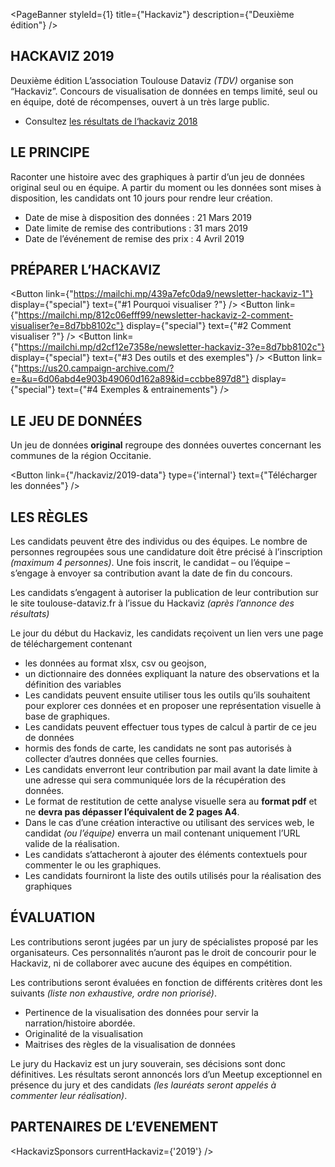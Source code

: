 
<PageBanner 
  styleId={1}
  title={"Hackaviz"}
  description={"Deuxième édition"}
/>

<section id="one">
<div className="inner">

# HACKAVIZ 2019
Deuxième édition
L’association Toulouse Dataviz _(TDV)_ organise son “Hackaviz”. Concours de visualisation de données en temps limité, seul ou en équipe, doté de récompenses, ouvert à un très large public.
- Consultez [les résultats de l‘hackaviz 2018](/hackaviz/2018-results)

# LE PRINCIPE
Raconter une histoire avec des graphiques à partir d’un jeu de données original  seul ou en équipe.
A partir du moment ou les données sont mises à disposition, les candidats ont 10 jours pour rendre leur création.
- Date de mise à disposition des données : 21 Mars 2019
- Date limite de remise des contributions : 31 mars 2019
- Date de l’événement de remise des prix  : 4 Avril 2019

 
# PRÉPARER L’HACKAVIZ

<Button
  link={"https://mailchi.mp/439a7efc0da9/newsletter-hackaviz-1"}
  display={"special"}
  text={"#1 Pourquoi visualiser ?"}
/>
<Button
  link={"https://mailchi.mp/812c06efff99/newsletter-hackaviz-2-comment-visualiser?e=8d7bb8102c"}
  display={"special"}
  text={"#2 Comment visualiser ?"}
/>
<Button
  link={"https://mailchi.mp/d2cf12e7358e/newsletter-hackaviz-3?e=8d7bb8102c"}
  display={"special"}
  text={"#3 Des outils et des exemples"}
/>
<Button
  link={"https://us20.campaign-archive.com/?e=&u=6d06abd4e903b49060d162a89&id=ccbbe897d8"}
  display={"special"}
  text={"#4 Exemples & entrainements"}
/>

# LE JEU DE DONNÉES

Un  jeu de données **original** regroupe des données ouvertes concernant les communes de la région Occitanie.

<Button
  link={"/hackaviz/2019-data"}
  type={'internal'}
  text={"Télécharger les données"}
/>

# LES RÈGLES

Les candidats peuvent être des individus ou des équipes. Le nombre de personnes regroupées sous une candidature doit être précisé à l’inscription _(maximum 4 personnes)_. Une fois inscrit, le candidat – ou l’équipe – s’engage à envoyer sa contribution avant la date de fin du concours.

Les candidats s’engagent à autoriser la publication de leur contribution sur le site toulouse-dataviz.fr à l’issue du Hackaviz _(après l’annonce des résultats)_

Le jour du début du Hackaviz, les candidats reçoivent un lien vers une page de téléchargement contenant
- les données au format xlsx, csv ou geojson,
- un dictionnaire des données expliquant la nature des observations et la définition des variables
- Les candidats peuvent ensuite utiliser tous les outils qu’ils souhaitent pour explorer ces données et en proposer une représentation visuelle à base de graphiques.
- Les candidats peuvent effectuer tous types de calcul à partir de ce jeu de données
- hormis des fonds de carte, les candidats ne sont pas autorisés à collecter d’autres données  que celles fournies.
- Les candidats enverront leur contribution par mail avant la date limite à une adresse qui sera communiquée lors de la récupération des données.
- Le format de restitution de cette analyse visuelle sera au **format pdf** et ne **devra pas dépasser l’équivalent de 2 pages A4**.
- Dans le cas d’une création interactive ou utilisant des services web, le candidat _(ou l’équipe)_ enverra un mail  contenant uniquement l’URL valide de la réalisation.
- Les candidats s’attacheront à ajouter des éléments contextuels pour commenter le ou les graphiques.
- Les candidats fourniront la liste des outils utilisés pour la réalisation des graphiques


# ÉVALUATION

Les contributions seront jugées par un jury de spécialistes proposé par les organisateurs. Ces personnalités n’auront pas le droit de concourir pour le Hackaviz, ni de collaborer avec aucune des équipes en compétition.

Les contributions seront évaluées en fonction de différents critères dont les suivants _(liste non exhaustive, ordre non priorisé)_.
- Pertinence de la visualisation des données pour servir la narration/histoire abordée.
- Originalité de la visualisation
- Maitrises des règles de la visualisation de données

Le jury du Hackaviz est un jury souverain, ses décisions sont donc définitives. Les résultats seront annoncés lors d’un Meetup exceptionnel en présence du jury et des candidats _(les lauréats seront appelés à commenter leur réalisation)_.

# PARTENAIRES DE L’EVENEMENT

<HackavizSponsors
  currentHackaviz={'2019'}
/>

</div>
</section>